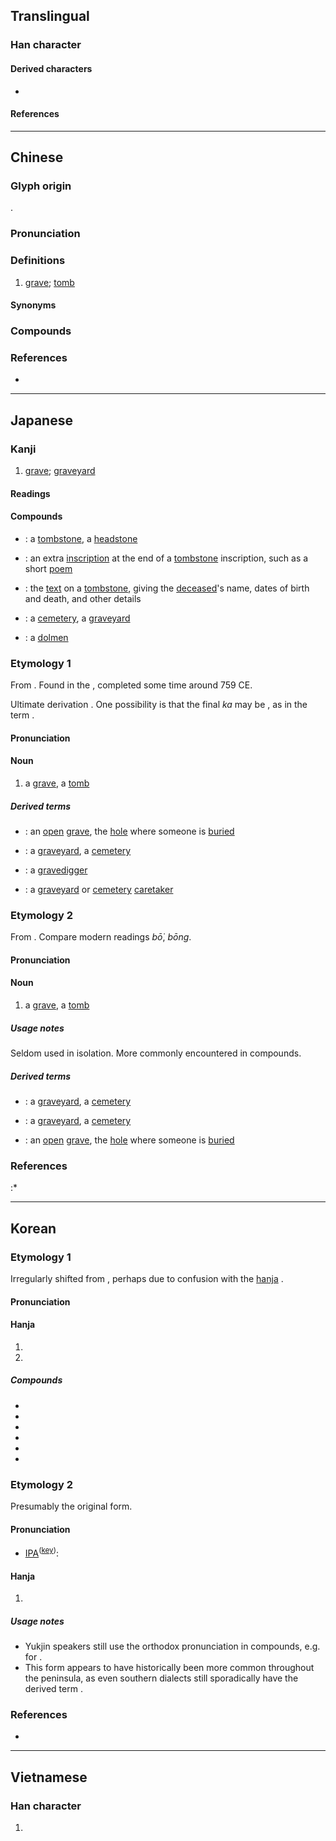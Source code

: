 {{character info}}
==Translingual==
{{Han stroke|[[File:墓 - U+05893- KanjiVG stroke order.svg]]}}

===Han character===
{{Han char|rn=32|rad=土|as=10|sn=13 (Mainland China, Japan), 14 (Hong Kong)|four=44104|canj=TAKG|ids=⿱莫土}}

====Derived characters====
* {{l|mul|[[𭂥]], [[𫮲]], [[𮁒]]}}

====References====
{{Han ref|kx=0238.120|dkj=05431|dj=0476.190|hdz=10470.090|uh=5893}}

----

==Chinese==
{{zh-forms|alt=圶-2nd round simp.}}

===Glyph origin===
{{Han etym}}
{{Han compound|莫|土|ls=psc|c1=p|c2=s}}.

===Pronunciation===
{{zh-pron
|m=mù
|m-s=mo4
|c=mou6
|c-t=
|g=
|h=pfs=mu
|j=mu3
|mb=
|md=muó
|mn=ml,jj,tp,lk,sx,km,mg,hc,ph:bō͘/xm,zz,zp,kh,tn,yl,hc,tc:bōng
|mn-t=mo6
|w=3mu
|x=
|mc=y
|oc=y
|cat=n
}}

===Definitions===
{{zh-hanzi}}

# [[grave]]; [[tomb]]

====Synonyms====
{{zh-dial|墳}}

===Compounds===
{{zh-der|墓碑|墓道|墓地|墓碣|墓門|墓木|墓室|墓穴|墓園|墓葬|墓誌|墓坑|墟墓|壟墓|冢墓|徒不上墓|修墓|墓祭|墳墓|墓田|墓木已拱|廬墓|公墓|墓誌銘|墓生兒子|墓表|墓券|封墓|墓記|丘墓|祖墓|盜墓|掃墓節|掃墓|省墓|易墓|掘墓人|諛墓|陵墓|鞭墓|自掘墳墓|覆墓|鎮墓獸|誓墓|墓群|痟狗舂墓壙:siáu káu cheng bōng-khòng;Min Nan}}

===References===
* {{R:yue:Hanzi}}

{{zh-cat|Intermediate}}

----

==Japanese==

===Kanji===
{{ja-kanji|grade=5|rs=土11}}

# [[grave]]; [[graveyard]]

====Readings====
{{ja-readings
|goon=も
|kanon=ぼ
|kun=はか-
|nanori=つか
}}

====Compounds====
{{der-top|Compounds}}
* {{ja-r|墓%碣|ぼ%けつ}}: a [[tombstone]], a [[headstone]]
* {{ja-r|墓%誌%銘|ぼ%し%めい}}: an extra [[inscription]] at the end of a [[tombstone]] inscription, such as a short [[poem]]
* {{ja-r|墓%表|ぼ%ひょう}}: the [[text]] on a [[tombstone]], giving the [[deceased]]'s name, dates of birth and death, and other details
* {{ja-r|墓%地|ぼ%ち}}: a [[cemetery]], a [[graveyard]]
* {{ja-r|支%石%墓|し%せき%ぼ}}: a [[dolmen]]
{{der-bottom}}

===Etymology 1===
{{ja-kanjitab|yomi=k|はか}}

From {{inh|ja|ojp|sort=はか|-}}. Found in the ''{{w|Man'yōshū}}'', completed some time around 759 CE.

Ultimate derivation {{unk|ja|nocap=1|sort=はか}}. One possibility is that the final ''ka'' may be {{m|ja|処|tr=ka|pos=suffix denoting place}}, as in the term {{m|ja|住み処|tr=sumika||dwelling, home, abode|lit=living place}}.

====Pronunciation====
{{ja-pron|yomi=k|はか|acc=2|acc_ref=DJR}}

====Noun====
{{ja-noun|はか}}

# a [[grave]], a [[tomb]]

=====Derived terms=====
{{der-top}}
* {{ja-r|墓%穴|はか%あな}}: an [[open]] [[grave]], the [[hole]] where someone is [[buried]]
* {{ja-r|墓%場|はか%ば}}: a [[graveyard]], a [[cemetery]]
* {{ja-r|墓%掘り|はか%ほり}}: a [[gravedigger]]
* {{ja-r|墓%屋|はか%や}}: a [[graveyard]] or [[cemetery]] [[caretaker]]
{{der-bottom}}

===Etymology 2===
{{ja-kanjitab|yomi=o|ぼ}}

From {{der|ja|ltc|墓|tr=muoᴴ|t=grave, tomb}}. Compare modern {{cog|nan|-}} readings ''bō͘'', ''bōng''.

====Pronunciation====
{{ja-pron|yomi=kanon|ぼ}}

====Noun====
{{ja-noun|ぼ}}

# a [[grave]], a [[tomb]]

=====Usage notes=====
Seldom used in isolation. More commonly encountered in compounds.

=====Derived terms=====
{{der-top}}
* {{ja-r|墓%域|ぼ%いき}}: a [[graveyard]], a [[cemetery]]
* {{ja-r|墓%地|ぼ%ち}}: a [[graveyard]], a [[cemetery]]
* {{ja-r|墓%穴|ぼ%けつ}}: an [[open]] [[grave]], the [[hole]] where someone is [[buried]]
{{der-bottom}}

===References===
<references/>
:* {{R:Kokugo Dai Jiten}}

----

==Korean==

===Etymology 1===
Irregularly shifted from {{der|ko|ltc|sort=묘|-}} {{ltc-l|墓}}, perhaps due to confusion with the [[hanja]] {{m|ko|廟|tr=myo|t=temple}}.
{{hanja-ety
|dk={{okm-l|몽〮|mwó|link=no}}
|m={{okm-l|묘〯|mywǒ}}
|mh={{okm-l|무덤〮|mwùtém}}
|ml=喪葬#중35B
|m3={{okm-l|묘|mywo}}
|m3h={{okm-l|분묘|pwunmywo}}
}}
====Pronunciation====
{{ko-hanja-pron|묘|l=y}}

====Hanja====
{{ko-hanja-search}}
{{ko-hanja|무덤|묘}}

# {{hanja form of|묘|[[grave]]; [[tomb]]|noun}}
# {{hanja form of|묘|[[grave]]; [[tomb]]|affix}}

=====Compounds=====
{{der-top3|Compounds}}
* {{ko-l|묘비|墓碑}}
* {{ko-l|묘소|墓所}}
* {{ko-l|묘역|墓域}}
* {{ko-l|묘지|墓地}}
* {{ko-l|분묘|墳墓}}
* {{ko-l|성묘|省墓}}
{{der-bottom}}

===Etymology 2===
Presumably the original form.

====Pronunciation====
* {{a|{{w|Yukjin dialect|Yukjin}}}} [[Wiktionary:International Phonetic Alphabet|IPA]]<sup>([[Appendix:Korean pronunciation|key]])</sup>: {{IPAfont|[mó]}}

====Hanja====
{{ko-hanja|무덤|모}}

# {{lb|ko|Yukjin}} {{hanja form of|모|[[grave]]; [[tomb]]|noun}}

=====Usage notes=====
* Yukjin speakers still use the orthodox pronunciation in compounds, e.g. {{m|ko|묘디(墓地)}} for {{m|ko|묘지(墓地)}}.
* This form appears to have historically been more common throughout the peninsula, as even southern dialects still sporadically have the derived term {{m|ko|못자리|t=gravesite}}.

===References===
* {{cite-journal|title={{lang|ko|{{ruby|[漢](한)[字](자)[語](어)([方](방)[言](언)) 속의 [特](특)[異](이) [漢](한)[字](자)[音](음)}}—동북방언을 중심으로—}}|trans-title=Unusual character readings in (dialectal) Sino-Korean vocabulary: focusing on the Northeastern dialect|author={{lang|ko|곽충구}} (Kwak Chung-gu)|year=2018|journal=Gugeohak|volume=88|pages=3—32}}

----

==Vietnamese==

===Han character===
{{vi-readings|reading=mộ, mô, mồ|rs=土11}}

# {{rfdef|vi|sort=土11}}